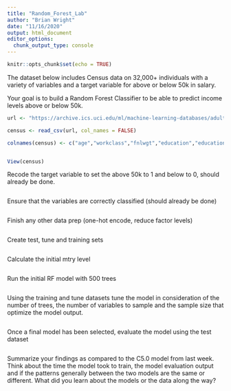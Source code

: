 ```yaml
---
title: "Random_Forest_Lab"
author: "Brian Wright"
date: "11/16/2020"
output: html_document
editor_options: 
  chunk_output_type: console
---
```


```r
knitr::opts_chunk$set(echo = TRUE)
```

 

The dataset below includes Census data on 32,000+ individuals with a variety of variables and a target variable for above or below 50k in salary. 

Your goal is to build a Random Forest Classifier to be able to predict income levels above or below 50k. 

```r
url <- "https://archive.ics.uci.edu/ml/machine-learning-databases/adult/adult.data"

census <- read_csv(url, col_names = FALSE)

colnames(census) <- c("age","workclass","fnlwgt","education","education_num","marital_status","occupation","relationship","race","sex","capital_gain","capital_loss","hours_per_week","native_country","income")


View(census)

```


Recode the target variable to set the above 50k to 1 and below to 0, should already
be done. 
```r

```

Ensure that the variables are correctly classified (should already be done)
```r
```

Finish any other data prep (one-hot encode, reduce factor levels)
```r

```

Create test, tune and training sets 
```r

```

Calculate the initial mtry level 
```r

```

Run the initial RF model with 500 trees 
```r

```


Using the training and tune datasets tune the model in consideration of the number
of trees, the number of variables to sample and the sample size that optimize the model
output. 
```r

```

Once a final model has been selected, evaluate the model using the test dataset
```r

```


Summarize your findings as compared to the C5.0 model from last week. Think about the
time the model took to train, the model evaluation output and if the patterns generally 
between the two models are the same or different. What did you learn about the models or
the data along the way? 
```r

```
